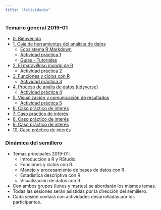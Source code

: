 ```yaml
---
title: "Actividades"
---
```


### Temario general 2019-01
  
  - [0. Bienvenida](/Actividades/0_Bienvenida.html)
  - [1. Caja de herramientas del analista de datos](/Actividades/1_Intro.html)
      - [Ecosistema R Markdown](/Actividades/1_RMarkdown.html)
      - [Actividad práctica 1](/Actividades/Actividad1.html)
      - [Guías - Tutoriales](/Actividades/GuiasR.html)
  - [2. El maravilloso mundo de R](/Actividades/2_MundoR.html)
      - [Actividad práctica 2](/Actividades/Actividad2.html)
  - [3. Funciones y ciclos con R](3_Funciones.html)
      - [Actividad práctica 3](/Actividades/Actividad3.html)
  - [4. Proceso de anális de datos (tidyverse)](/Actividades/4_Tidy.html)
      - [Actividad práctica 4](/Actividades/Actividad4.html)
  - [5. Visualización y comunicación de resultados](/Actividades/5_Visual.html)
      - [Actividad práctica 5](/Actividades/Actividad5.html)
  - [6. Caso práctico de interés](/Actividades/Caso1.html)
  - [7. Caso práctico de interés](/Actividades/Caso2.html)
  - [8. Caso práctico de interés](/Actividades/Caso3.html)
  - [9. Caso práctico de interés](/Actividades/Caso4.html)
  - [10. Caso práctico de interés](/Actividades/Caso5.html) 
  
### Dinámica del semillero

  - Temas principales 2019-01:
      - Introducción a R y RStudio.
      - Funciones y ciclos con R.
      - Manejo y procesamiento de bases de datos con R.
      - Estadística descriptiva con R.
      - Visualización de datos con R.
  - Con ambos grupos (lunes y martes) se abordarán los mismos temas.
  - Todas las sesiones serán asistidas por la dirección del semillero.
  - Cada sesión contará con actividades desarrolladas por los participantes.